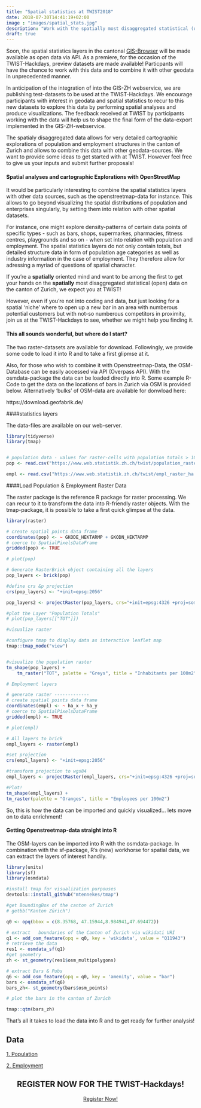 ```yaml
---
title: "Spatial statistics at TWIST2018"
date: 2018-07-30T14:41:19+02:00
image : "images/spatial_stats.jpg"
description: "Work with the spatially most disaggregated statistical (open) data on the canton of Zurich at the TWIST-Hackdays!"
draft: true
---
```


Soon, the spatial statistics layers in the cantonal [GIS-Browser](https://maps.zh.ch/) will be made available as open data via API. As a premiere, for the occasion of the TWIST-Hackdays, preview datasets are made available! Particpants will have the chance to work with this data and to combine it with other geodata in unprecedented manner.

In anticipation of the integration of into the GIS-ZH webservice, we are publishing test-datasets to be used at the TWIST-Hackdays. We encourage participants with interest in geodata and spatial statistics to recur to this new datasets to explore this data by performing spatial analyses and produce visualizations. The feedback received at TWIST by participants working with the data will help us to shape the final form of the data-export implemented in the GIS-ZH-webservice. 

The spatialy disaggregated data allows for very detailed cartographic explorations of population and employment structures in the canton of Zurich and allows to combine this data with other geodata-sources. We want to provide some ideas to get started with at TWIST. However feel free to give us your inputs and submit further proposals!

#### Spatial analyses and cartographic Explorations with OpenStreetMap

It would be particularly interesting to combine the spatial statistics layers with other data sources, such as the openstreetmap-data for instance. This allows to go beyond visualizing the spatial distributions of population and enterprises singularly, by setting them into relation with other spatial datasets.

For instance, one might explore density-patterns of certain data points of specific types - such as bars, shops, supermarkes, pharmacies, fitness centres, playgrounds and so on - when set into relation with population and employment. The spatial statistics layers do not only contain totals, but detailed structure data in form of population age categories as well as industry information in the case of employment. They therefore allow for adressing a myriad of questions of spatial character.

If you're a **spatially** oriented mind and want to be among the first to get your hands on the **spatially** most disaggregated statistical (open) data on the canton of Zurich, we expect you at TWIST!

However, even if you're not into coding and data, but just looking for a spatial 'niche' where to open up a new bar in an area with numberous potential customers but with not-so numberous competitors in proximity, join us at the TWIST-Hackdays to see, whether we might help you finding it.

#### This all sounds wonderful, but where do I start?

The two raster-datasets are available for download. Followingly, we provide some code to load it into R and to take a first glipmse at it. 

Also, for those who wish to combine it with Openstreetmap-Data, the OSM-Database can be easily accessed via API (Overpass API). With the osmdata-package the data can be loaded directly into R. Some example R-Code to get the data on the locations of bars in Zurich via OSM is provided below. Alternatively 'bulks' of OSM-data are available for donwload here:

https://download.geofabrik.de/ 


####statistics layers

The data-files are available on our web-server.
```r

library(tidyverse)
library(tmap)


# population data - values for raster-cells with population totals > 10 are 
pop <- read.csv("https://www.web.statistik.zh.ch/twist/population_raster_ha.csv")

empl <- read.csv("https://www.web.statistik.zh.ch/twist/empl_raster_ha.csv", sep=";")

```

####Load Population & Employment Raster Data

The raster package is the reference R package for raster processing. We can recur to it to transform the data into R-friendly raster objects. With the tmap-package, it is possible to take a first quick glimpse at the data. 


```r

library(raster)

# create spatial points data frame
coordinates(pop) <- ~ GKODE_HEKTARMP + GKODN_HEKTARMP
# coerce to SpatialPixelsDataFrame
gridded(pop) <- TRUE

# plot(pop)

# Generate RasterBrick object containing all the layers
pop_layers <- brick(pop)

#define crs &p projection
crs(pop_layers) <- "+init=epsg:2056" 

pop_layers2 <- projectRaster(pop_layers, crs="+init=epsg:4326 +proj=somerc +lat_0=46.95240555555556 +lon_0=7.439583333333333 +k_0=1 +x_0=2600000 +y_0=1200000 +ellps=bessel +units=m +no_defs")

#plot the Layer "Population Totals"
# plot(pop_layers[["TOT"]])

#visualize raster

#configure tmap to display data as interactive leaflet map
tmap::tmap_mode("view")


#visualize the population raster
tm_shape(pop_layers) +
    tm_raster("TOT", palette = "Greys", title = "Inhabitants per 100m2")

# Employment layers

# generate raster -------------
# create spatial points data frame
coordinates(empl) <- ~ ha_x + ha_y
# coerce to SpatialPixelsDataFrame
gridded(empl) <- TRUE

# plot(empl)

# All layers to brick
empl_layers <- raster(empl)

#set projection 
crs(empl_layers) <- "+init=epsg:2056" 

#transform projection to wgs84
empl_layers <- projectRaster(empl_layers, crs="+init=epsg:4326 +proj=somerc +lat_0=46.95240555555556 +lon_0=7.439583333333333 +k_0=1 +x_0=2600000 +y_0=1200000 +ellps=bessel +units=m +no_defs")

#Plot!
tm_shape(empl_layers) +
tm_raster(palette = "Oranges", title = "Employees per 100m2")

```
So, this is how the data can be imported and quickly visualized... lets move on to data enrichment!
      
#### Getting Openstreetmap-data straight into R

The OSM-layers can be imported into R with the osmdata-package. In combination with the sf-package, R's (new) workhorse for spatial data, we can extract the layers of interest handily.  

```r

library(units)
library(sf)
library(osmdata)

#install tmap for visualization purpouses
devtools::install_github("mtennekes/tmap")

#get BoundingBox of the canton of Zurich
# getbb("Kanton Zürich")

q0 <- opq(bbox = c(8.35768, 47.15944,8.984941,47.694472))

# extract	boundaries of the Canton of Zurich via wikidati URI
q1 <- add_osm_feature(opq = q0, key = 'wikidata', value = "Q11943")
# retrieve the data
res1 <- osmdata_sf(q1)
#get geometry
zh <- st_geometry(res1$osm_multipolygons)

# extract Bars & Pubs
q6 <- add_osm_feature(opq = q0, key = 'amenity', value = "bar")
bars <- osmdata_sf(q6)
bars_zh<- st_geometry(bars$osm_points)

# plot the bars in the canton of Zurich

tmap::qtm(bars_zh)

```
  
That's all it takes to load the data into R and to get ready for further analysis! 

## Data

[1. Population](https://www.web.statistik.zh.ch/twist/population_raster_ha.csv)   

[2. Employment](https://www.web.statistik.zh.ch/twist/empl_raster_ha.csv) 

<center>
## REGISTER NOW FOR THE TWIST-Hackdays!
</center>
<center><a target="_blank" href="https://www.eventbrite.de/e/twist-2018-tickets-44099503803" class="button back alt2">Register Now!</a></center>


